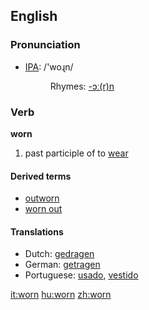 ==English==

===Pronunciation===
*[[w:IPA|IPA]]: /'woɻn/
*:Rhymes: [[Rhymes:English:-ɔː(r)n|-ɔː(r)n]]

===Verb===
'''worn'''

# past participle of to [[wear]]

====Derived terms====
*[[outworn]]
*[[worn out]]

====Translations====
*Dutch: [[gedragen]]
*German: [[getragen]]
*Portuguese: [[usado]], [[vestido]]
[[it:worn]]
[[hu:worn]]
[[zh:worn]]